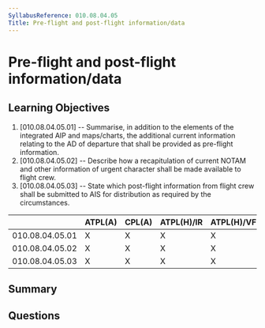 ```yaml
---
SyllabusReference: 010.08.04.05
Title: Pre-flight and post-flight information/data
---
```


# Pre-flight and post-flight information/data

## Learning Objectives

1. [010.08.04.05.01] -- Summarise, in addition to the elements of the integrated
   AIP and maps/charts, the additional current information relating to the AD of
   departure that shall be provided as pre-flight information.
2. [010.08.04.05.02] -- Describe how a recapitulation of current NOTAM and other
   information of urgent character shall be made available to flight crew.
3. [010.08.04.05.03] -- State which post-flight information from flight crew
   shall be submitted to AIS for distribution as required by the circumstances.

|                 | ATPL(A) | CPL(A) | ATPL(H)/IR | ATPL(H)/VFR | CPL(H) | IR  | CBIR(A) |
| --------------- | ------- | ------ | ---------- | ----------- | ------ | --- | ------- |
| 010.08.04.05.01 | X       | X      | X          | X           | X      | X   |         |
| 010.08.04.05.02 | X       | X      | X          | X           | X      | X   | X       |
| 010.08.04.05.03 | X       | X      | X          | X           | X      | X   |         |

## Summary

## Questions
